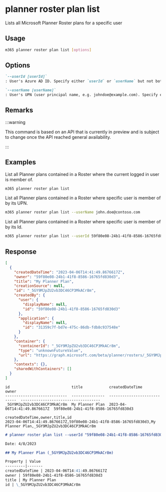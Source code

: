 
# planner roster plan list

Lists all Microsoft Planner Roster plans for a specific user

## Usage

```sh
m365 planner roster plan list [options]
```

## Options

```md definition-list
`--userId [userId]`
: User's Azure AD ID. Specify either `userId` or `userName` but not both. Specify this option only when using application permissions.

`--userName [userName]`
: User's UPN (user principal name, e.g. johndoe@example.com). Specify either `userId` or `userName` but not both. Specify this option only when using application permissions.
```

<Global />

## Remarks

:::warning

This command is based on an API that is currently in preview and is subject to change once the API reached general availability.

:::

## Examples

List all Planner plans contained in a Roster where the current logged in user is member of.

```sh
m365 planner roster plan list
```

List all Planner plans contained in a Roster where specific user is member of by its UPN.

```sh
m365 planner roster plan list --userName john.doe@contoso.com
```

List all Planner plans contained in a Roster where specific user is member of by its Id.

```sh
m365 planner roster plan list --userId 59f80e08-24b1-41f8-8586-16765fd830d3
```

## Response

<Tabs>
  <TabItem value="JSON">

  ```json
  [
    {
      "createdDateTime": "2023-04-06T14:41:49.8676617Z",
      "owner": "59f80e08-24b1-41f8-8586-16765fd830d3",
      "title": "My Planner Plan",
      "creationSource": null,
      "id": "_5GY9MJpZU2vb3DC46CP3MkACr8m",
      "createdBy": {
        "user": {
          "displayName": null,
          "id": "59f80e08-24b1-41f8-8586-16765fd830d3"
        },
        "application": {
          "displayName": null,
          "id": "31359c7f-bd7e-475c-86db-fdb8c937548e"
        }
      },
      "container": {
        "containerId": "_5GY9MJpZU2vb3DC46CP3MkACr8m",
        "type": "unknownFutureValue",
        "url": "https://graph.microsoft.com/beta/planner/rosters/_5GY9MJpZU2vb3DC46CP3MkACr8m"
      },
      "contexts": {},
      "sharedWithContainers": []
    }
  ]
  ```

  </TabItem>
  <TabItem value="Text">

  ```text
  id                            title            createdDateTime               owner
  ----------------------------  ---------------  ----------------------------  ------------------------------------
  _5GY9MJpZU2vb3DC46CP3MkACr8m  My Planner Plan  2023-04-06T14:41:49.8676617Z  59f80e08-24b1-41f8-8586-16765fd830d3
  ```

  </TabItem>
  <TabItem value="CSV">

  ```csv
  createdDateTime,owner,title,id
  2023-04-06T14:41:49.8676617Z,59f80e08-24b1-41f8-8586-16765fd830d3,My Planner Plan,_5GY9MJpZU2vb3DC46CP3MkACr8m
  ```

  </TabItem>
  <TabItem value="Markdown">

  ```md
  # planner roster plan list --userId "59f80e08-24b1-41f8-8586-16765fd830d3"

  Date: 4/8/2023

  ## My Planner Plan (_5GY9MJpZU2vb3DC46CP3MkACr8m)

  Property | Value
  ---------|-------
  createdDateTime | 2023-04-06T14:41:49.8676617Z
  owner | 59f80e08-24b1-41f8-8586-16765fd830d3
  title | My Planner Plan
  id | \_5GY9MJpZU2vb3DC46CP3MkACr8m
  ```

  </TabItem>
</Tabs>

